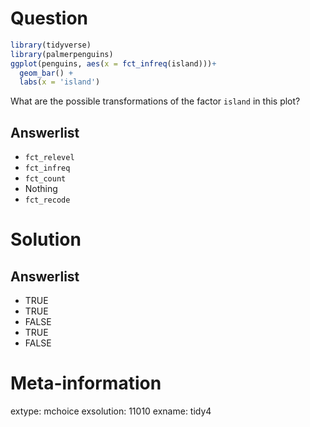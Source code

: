 Question
========

```r
library(tidyverse)
library(palmerpenguins)
ggplot(penguins, aes(x = fct_infreq(island)))+
  geom_bar() +
  labs(x = 'island')
```


What are the possible transformations of the factor `island` in this plot?

Answerlist
----------

* `fct_relevel`
* `fct_infreq`
* `fct_count`
* Nothing
* `fct_recode`

Solution
========

Answerlist
----------

* TRUE
* TRUE
* FALSE
* TRUE
* FALSE

Meta-information
================

extype: mchoice
exsolution: 11010
exname: tidy4
